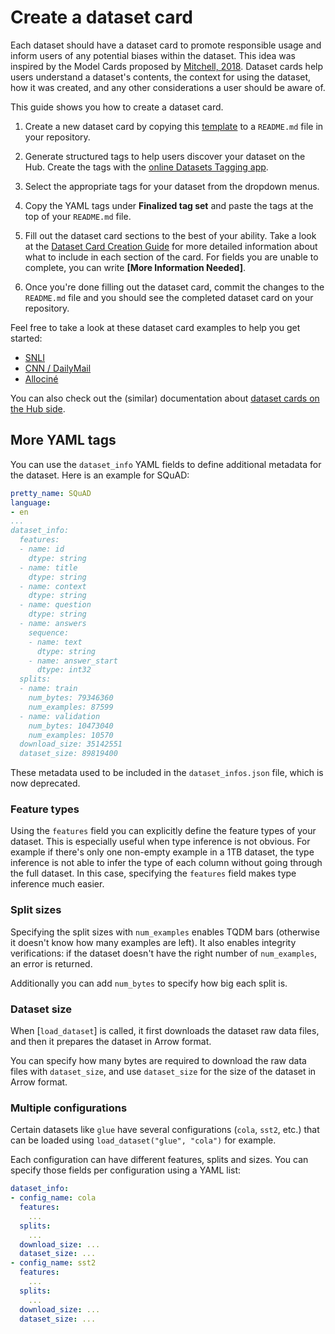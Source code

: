 # Create a dataset card

Each dataset should have a dataset card to promote responsible usage and inform users of any potential biases within the dataset.
This idea was inspired by the Model Cards proposed by [Mitchell, 2018](https://arxiv.org/abs/1810.03993).
Dataset cards help users understand a dataset's contents, the context for using the dataset, how it was created, and any other considerations a user should be aware of.

This guide shows you how to create a dataset card.

1. Create a new dataset card by copying this [template](https://raw.githubusercontent.com/huggingface/datasets/main/templates/README.md) to a `README.md` file in your repository.

2. Generate structured tags to help users discover your dataset on the Hub. Create the tags with the [online Datasets Tagging app](https://huggingface.co/spaces/huggingface/datasets-tagging).

3. Select the appropriate tags for your dataset from the dropdown menus.

4. Copy the YAML tags under **Finalized tag set** and paste the tags at the top of your `README.md` file.

5. Fill out the dataset card sections to the best of your ability. Take a look at the [Dataset Card Creation Guide](https://github.com/huggingface/datasets/blob/main/templates/README_guide.md) for more detailed information about what to include in each section of the card. For fields you are unable to complete, you can write **[More Information Needed]**.

6. Once you're done filling out the dataset card, commit the changes to the `README.md` file and you should see the completed dataset card on your repository.

Feel free to take a look at these dataset card examples to help you get started:

- [SNLI](https://huggingface.co/datasets/snli)
- [CNN / DailyMail](https://huggingface.co/datasets/cnn_dailymail)
- [Allociné](https://huggingface.co/datasets/allocine)

You can also check out the (similar) documentation about [dataset cards on the Hub side](https://huggingface.co/docs/hub/datasets-cards).

## More YAML tags

You can use the `dataset_info` YAML fields to define additional metadata for the dataset. Here is an example for SQuAD:

```YAML
pretty_name: SQuAD
language:
- en
...
dataset_info:
  features:
  - name: id
    dtype: string
  - name: title
    dtype: string
  - name: context
    dtype: string
  - name: question
    dtype: string
  - name: answers
    sequence:
    - name: text
      dtype: string
    - name: answer_start
      dtype: int32
  splits:
  - name: train
    num_bytes: 79346360
    num_examples: 87599
  - name: validation
    num_bytes: 10473040
    num_examples: 10570
  download_size: 35142551
  dataset_size: 89819400
```

These metadata used to be included in the `dataset_infos.json` file, which is now deprecated.

### Feature types

Using the `features` field you can explicitly define the feature types of your dataset.
This is especially useful when type inference is not obvious.
For example if there's only one non-empty example in a 1TB dataset, the type inference is not able to infer the type of each column without going through the full dataset.
In this case, specifying the `features` field makes type inference much easier.

### Split sizes

Specifying the split sizes with `num_examples` enables TQDM bars (otherwise it doesn't know how many examples are left).
It also enables integrity verifications: if the dataset doesn't have the right number of `num_examples`, an error is returned.

Additionally you can add `num_bytes` to specify how big each split is.

### Dataset size

When [`load_dataset`] is called, it first downloads the dataset raw data files, and then it prepares the dataset in Arrow format.

You can specify how many bytes are required to download the raw data files with `dataset_size`, and use `dataset_size` for the size of the dataset in Arrow format.

### Multiple configurations

Certain datasets like `glue` have several configurations (`cola`, `sst2`, etc.) that can be loaded using `load_dataset("glue", "cola")` for example.

Each configuration can have different features, splits and sizes.
You can specify those fields per configuration using a YAML list:

```YAML
dataset_info:
- config_name: cola
  features:
    ...
  splits:
    ...
  download_size: ...
  dataset_size: ...
- config_name: sst2
  features:
    ...
  splits:
    ...
  download_size: ...
  dataset_size: ...
```
